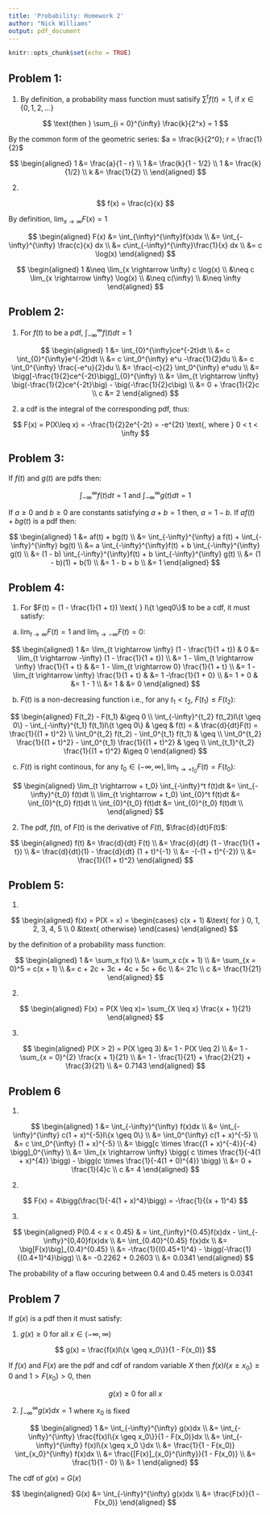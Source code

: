 ```yaml
---
title: 'Probability: Homework 2'
author: "Nick Williams"
output: pdf_document
---
```


```r
knitr::opts_chunk$set(echo = TRUE)
```

## Problem 1: 

(1) By definition, a probability mass function must satisify $\sum^t f(t) = 1$, if $x \in \{0, 1, 2, ...\}$

$$
\text{then } \sum_{i = 0}^{\infty} \frac{k}{2^x} = 1 
$$

By the common form of the geometric series: $a = \frac{k}{2^0}; r = \frac{1}{2}$

$$
\begin{aligned}
  1 &= \frac{a}{1 - r} \\
  1 &= \frac{k}{1 - 1/2} \\
  1 &= \frac{k}{1/2} \\
  k &= \frac{1}{2} \\
\end{aligned}
$$

(2) 

$$
f(x) = \frac{c}{x}
$$

By definition, $\lim_{x \rightarrow \infty} F(x) = 1$

$$
\begin{aligned}
  F(x) &= \int_{\infty}^{\infty}f(x)dx \\
       &= \int_{-\infty}^{\infty} \frac{c}{x} dx \\
       &= c\int_{-\infty}^{\infty}\frac{1}{x} dx \\
       &= c \log(x)
\end{aligned}
$$

$$
\begin{aligned}
  1 &\neq \lim_{x \rightarrow \infty} c \log(x) \\
    &\neq c \lim_{x \rightarrow \infty} \log(x) \\
    &\neq c(\infty) \\
    &\neq \infty
\end{aligned}
$$

\newpage

## Problem 2: 

(1) For $f(t)$ to be a pdf, $\int_{-\infty}^{\infty}f(t)dt = 1$

$$
\begin{aligned}
  1 &= \int_{0}^{\infty}ce^{-2t}dt \\
    &= c \int_{0}^{\infty}e^{-2t}dt \\
    &= c \int_0^{\infty} e^u -\frac{1}{2}du \\
    &= c \int_0^{\infty} \frac{-e^u}{2}du \\
    &= \frac{-c}{2} \int_0^{\infty} e^udu \\
    &= \bigg[-\frac{1}{2}ce^{-2t}\bigg]_{0}^{\infty} \\
    &= \lim_{t \rightarrow \infty} \big(-\frac{1}{2}ce^{-2t}\big) - \big(-\frac{1}{2}c\big) \\
    &= 0 + \frac{1}{2}c \\
  c &= 2
\end{aligned}
$$

(2) a cdf is the integral of the corresponding pdf, thus: 

$$
F(x) = P(X\leq x) = -\frac{1}{2}2e^{-2t} = -e^{2t} \text{, where } 0 < t < \infty
$$ 

## Problem 3: 

If $f(t)$ and $g(t)$ are pdfs then: 

$$
\int_{-\infty}^{\infty} f(t)dt = 1 \text{ and } \int_{-\infty}^{\infty} g(t)dt = 1
$$

If $a \geq 0$ and $b \geq 0$ are constants satisfying $a + b = 1$ then, $a = 1 - b$. If $af(t) + bg(t)$ is a pdf then: 

$$
\begin{aligned}
  1 &= af(t) + bg(t) \\
    &= \int_{-\infty}^{\infty} a f(t) + \int_{-\infty}^{\infty} bg(t) \\
    &= a \int_{-\infty}^{\infty}f(t) + b \int_{-\infty}^{\infty} g(t) \\
    &= (1 - b) \int_{-\infty}^{\infty}f(t) + b \int_{-\infty}^{\infty} g(t) \\
    &= (1 - b)(1) + b(1) \\
    &= 1 - b + b \\
    &= 1
\end{aligned}
$$

## Problem 4: 

(1) For $F(t) = (1 - \frac{1}{1 + t}) \text{ } I\{t \geq0\}$ to be a cdf, it must satisfy:

  a. $\lim_{t\rightarrow \infty} F(t) = 1$ and $\lim_{t \rightarrow -\infty} F(t) = 0$:  
  
$$
\begin{aligned}
  1 &= \lim_{t \rightarrow \infty} (1 - \frac{1}{1 + t}) & 0 &= \lim_{t \rightarrow -\infty} (1 - \frac{1}{1 + t}) \\
  &= 1 - \lim_{t \rightarrow \infty} \frac{1}{1 + t}     &   &= 1 - \lim_{t \rightarrow 0} \frac{1}{1 + t} \\
  &= 1 - \lim_{t \rightarrow \infty} \frac{1}{1 + t}     &   &= 1 -\frac{1}{1 + 0} \\ 
  &= 1 + 0                                               &   &= 1 - 1 \\
  &= 1                                                   &   &= 0
\end{aligned}
$$
  
  b. $F(t)$ is a non-decreasing function i.e., for any $t_1 < t_2$, $F(t_1) \leq F(t_2)$:  
  
$$
\begin{aligned}
  F(t_2) - F(t_1) &\geq 0 \\
  \int_{-\infty}^{t_2} f(t_2)I\{t \geq 0\} - \int_{-\infty}^{t_1} f(t_1)I\{t \geq 0\} & \geq & f(t) = & \frac{d}{dt}F(t) =      \frac{1}{(1 + t)^2} \\
  \int_0^{t_2} f(t_2) - \int_0^{t_1} f(t_1) & \geq \\
  \int_0^{t_2} \frac{1}{(1 + t)^2} - \int_0^{t_1} \frac{1}{(1 + t)^2} & \geq \\
  \int_{t_1}^{t_2} \frac{1}{(1 + t)^2} &\geq 0
\end{aligned}
$$
  
  c. $F(t)$ is right continous, for any $t_0 \in (-\infty, \infty), \lim_{t \rightarrow +t_0} F(t) = F(t_0)$: 
  
$$
\begin{aligned}
  \lim_{t \rightarrow + t_0} \int_{-\infty}^t f(t)dt &= \int_{-\infty}^{t_0} f(t)dt \\
  \lim_{t \rightarrow + t_0} \int_{0}^t f(t)dt       &= \int_{0}^{t_0} f(t)dt \\
  \int_{0}^{t_0} f(t)dt                              &= \int_{0}^{t_0} f(t)dt \\
\end{aligned}
$$
  
(2) The pdf, $f(t)$, of $F(t)$ is the derivative of $F(t)$, $\frac{d}{dt}F(t)$: 

$$
\begin{aligned}
  f(t) &= \frac{d}{dt} F(t) \\
       &= \frac{d}{dt} (1 - \frac{1}{1 + t}) \\
       &= \frac{d}{dt}(1) - \frac{d}{dt} (1 + t)^{-1} \\
       &= -(-(1 + t)^{-2}) \\ 
       &= \frac{1}{(1 + t)^2}
\end{aligned}
$$

\newpage

## Problem 5:

(1)

$$
\begin{aligned}
  f(x) = P(X = x) = 
  \begin{cases}
    c(x + 1) &\text{ for } 0, 1, 2, 3, 4, 5 \\
           0 &\text{ otherwise}
  \end{cases}
\end{aligned}
$$

by the definition of a probability mass function: 

$$
\begin{aligned}
  1 &= \sum_x f(x) \\
    &= \sum_x c(x + 1) \\
    &= \sum_{x = 0}^5 = c(x + 1) \\
    &= c + 2c + 3c + 4c + 5c + 6c \\
    &= 21c \\
  c &= \frac{1}{21}
\end{aligned}
$$

(2)

$$
\begin{aligned}
  F(x) = P(X \leq x)= \sum_{X \leq x} \frac{x + 1}{21}
\end{aligned}
$$

(3)

$$
\begin{aligned}
  P(X > 2) = P(X \geq 3) &= 1 - P(X \leq 2) \\
                         &= 1 - \sum_{x = 0}^{2} \frac{x + 1}{21} \\
                         &= 1 - \frac{1}{21} + \frac{2}{21} + \frac{3}{21} \\
                         &= 0.7143
\end{aligned}
$$

\newpage

## Problem 6

(1)

$$
\begin{aligned}
  1 &= \int_{-\infty}^{\infty} f(x)dx \\
    &= \int_{-\infty}^{\infty} c(1 + x)^{-5}I\{x \geq 0\} \\
    &= \int_0^{\infty} c(1 + x)^{-5} \\
    &= c \int_0^{\infty} (1 + x)^{-5} \\
    &= \bigg[c \times \frac{(1 + x)^{-4}}{-4} \bigg]_0^{\infty} \\
    &= \lim_{x \rightarrow \infty} \bigg( c \times \frac{1}{-4(1 + x)^{4}} \bigg) - \bigg(c \times \frac{1}{-4(1 + 0)^{4}}         \bigg) \\
    &= 0 + \frac{1}{4}c \\
  c &= 4
\end{aligned}
$$

(2)

$$
F(x) = 4\bigg(\frac{1}{-4(1 + x)^4}\bigg) = -\frac{1}{(x + 1)^4}
$$

(3)

$$
\begin{aligned}
  P(0.4 < x < 0.45) & = \int_{\infty}^{0.45}f(x)dx - \int_{-\infty}^{0,40}f(x)dx \\
                    &= \int_{0.40}^{0.45} f(x)dx \\
                    &= \big[F(x)\big]_{0.4}^{0.45} \\
                    &= -\frac{1}{(0.45+1)^4} - \bigg(-\frac{1}{(0.4+1)^4}\bigg) \\
                    &= -0.2262 + 0.2603 \\
                    &= 0.0341
\end{aligned}
$$

The probability of a flaw occuring between 0.4 and 0.45 meters is 0.0341

## Problem 7

If $g(x)$ is a pdf then it must satisfy: 

(1) $g(x) \geq 0$ for all $x \in (-\infty, \infty)$  

$$
g(x) = \frac{f(x)I\{x \geq x_0\}}{1 - F(x_0)}
$$  

\newpage

If $f(x)$ and $F(x)$ are the pdf and cdf of random variable $X$ then $f(x)I\{x \geq x_0\} \geq 0$ and $1 >F(x_0) > 0$, then 

$$
g(x) \geq 0 \text{ for all } x
$$

(2) $\int_{-\infty}^{\infty} g(x)dx = 1$ where $x_0$ is fixed 

$$
\begin{aligned}
  1 &= \int_{-\infty}^{\infty} g(x)dx \\
    &= \int_{-\infty}^{\infty} \frac{f(x)I\{x \geq x_0\}}{1 - F(x_0)}dx \\
    &= \int_{-\infty}^{\infty} f(x)I\{x \geq x_0 \}dx \\
    &= \frac{1}{1 - F(x_0)} \int_{x_0}^{\infty} f(x)dx \\
    &= \frac{[F(x)]_{x_0}^{\infty}}{1 - F(x_0)} \\
    &= \frac{1}{1 - 0} \\
    &= 1
\end{aligned}
$$

The cdf of $g(x)$ = $G(x)$ 

$$
\begin{aligned}
  G(x) &= \int_{-\infty}^{\infty} g(x)dx \\
       &= \frac{F(x)}{1 - F(x_0)}
\end{aligned}
$$






